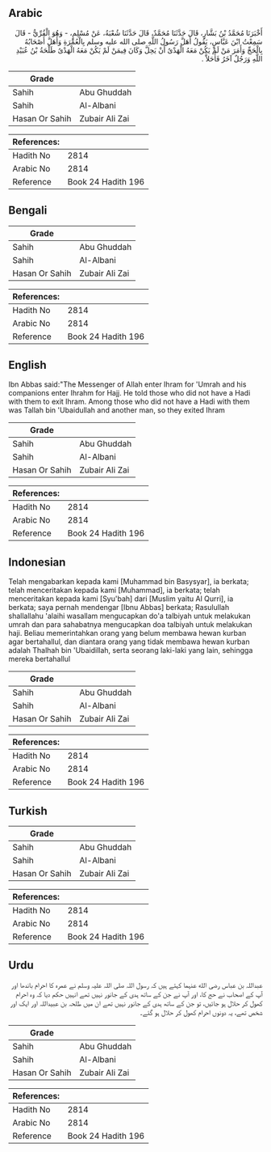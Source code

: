 ## Arabic


<div dir="rtl" lang="ar" style={{fontSize:'larger',backgroundColor:'#f8f9fa',padding:20}}>
أَخْبَرَنَا مُحَمَّدُ بْنُ بَشَّارٍ، قَالَ حَدَّثَنَا مُحَمَّدٌ، قَالَ حَدَّثَنَا شُعْبَةُ، عَنْ مُسْلِمٍ، - وَهُوَ الْقُرِّيُّ - قَالَ سَمِعْتُ ابْنَ عَبَّاسٍ، يَقُولُ أَهَلَّ رَسُولُ اللَّهِ صلى الله عليه وسلم بِالْعُمْرَةِ وَأَهَلَّ أَصْحَابُهُ بِالْحَجِّ وَأَمَرَ مَنْ لَمْ يَكُنْ مَعَهُ الْهَدْىُ أَنْ يَحِلَّ وَكَانَ فِيمَنْ لَمْ يَكُنْ مَعَهُ الْهَدْىُ طَلْحَةُ بْنُ عُبَيْدِ اللَّهِ وَرَجُلٌ آخَرُ فَأَحَلاَّ ‏.‏
</div>
<div style={{backgroundColor:'#f8f9fa',padding:20, marginBottom: 10}}><table> <thead> <tr> <th>Grade</th> <th></th> </tr> </thead> <tbody> <tr><td>Sahih</td><td>Abu Ghuddah</td></tr><tr><td>Sahih</td><td>Al-Albani</td></tr><tr><td>Hasan Or Sahih</td><td>Zubair Ali Zai</td></tr></tbody></table><table> <thead> <tr> <th>References:</th> <th></th> </tr> </thead> <tbody><tr><td>Hadith No</td><td>2814</td></tr><tr><td>Arabic No</td><td>2814</td></tr><tr><td>Reference</td><td>Book 24 Hadith 196</td></tr></tbody></table></div>

## Bengali


<div dir="ltr" lang="bn" style={{fontSize:'larger',backgroundColor:'#f8f9fa',padding:20}}>

</div>
<div style={{backgroundColor:'#f8f9fa',padding:20, marginBottom: 10}}><table> <thead> <tr> <th>Grade</th> <th></th> </tr> </thead> <tbody> <tr><td>Sahih</td><td>Abu Ghuddah</td></tr><tr><td>Sahih</td><td>Al-Albani</td></tr><tr><td>Hasan Or Sahih</td><td>Zubair Ali Zai</td></tr></tbody></table><table> <thead> <tr> <th>References:</th> <th></th> </tr> </thead> <tbody><tr><td>Hadith No</td><td>2814</td></tr><tr><td>Arabic No</td><td>2814</td></tr><tr><td>Reference</td><td>Book 24 Hadith 196</td></tr></tbody></table></div>

## English


<div dir="ltr" lang="en" style={{fontSize:'larger',backgroundColor:'#f8f9fa',padding:20}}>
Ibn Abbas said:"The Messenger of Allah enter Ihram for 'Umrah and his companions enter Ihrahm for Hajj. He told those who did not have a Hadi with them to exit Ihram. Among those who did not have a Hadi with them was Tallah bin 'Ubaidullah and another man, so they exited Ihram
</div>
<div style={{backgroundColor:'#f8f9fa',padding:20, marginBottom: 10}}><table> <thead> <tr> <th>Grade</th> <th></th> </tr> </thead> <tbody> <tr><td>Sahih</td><td>Abu Ghuddah</td></tr><tr><td>Sahih</td><td>Al-Albani</td></tr><tr><td>Hasan Or Sahih</td><td>Zubair Ali Zai</td></tr></tbody></table><table> <thead> <tr> <th>References:</th> <th></th> </tr> </thead> <tbody><tr><td>Hadith No</td><td>2814</td></tr><tr><td>Arabic No</td><td>2814</td></tr><tr><td>Reference</td><td>Book 24 Hadith 196</td></tr></tbody></table></div>

## Indonesian


<div dir="ltr" lang="id" style={{fontSize:'larger',backgroundColor:'#f8f9fa',padding:20}}>
Telah mengabarkan kepada kami [Muhammad bin Basysyar], ia berkata; telah menceritakan kepada kami [Muhammad], ia berkata; telah menceritakan kepada kami [Syu'bah] dari [Muslim yaitu Al Qurri], ia berkata; saya pernah mendengar [Ibnu Abbas] berkata; Rasulullah shallallahu 'alaihi wasallam mengucapkan do'a talbiyah untuk melakukan umrah dan para sahabatnya mengucapkan doa talbiyah untuk melakukan haji. Beliau memerintahkan orang yang belum membawa hewan kurban agar bertahallul, dan diantara orang yang tidak membawa hewan kurban adalah Thalhah bin 'Ubaidillah, serta seorang laki-laki yang lain, sehingga mereka bertahallul
</div>
<div style={{backgroundColor:'#f8f9fa',padding:20, marginBottom: 10}}><table> <thead> <tr> <th>Grade</th> <th></th> </tr> </thead> <tbody> <tr><td>Sahih</td><td>Abu Ghuddah</td></tr><tr><td>Sahih</td><td>Al-Albani</td></tr><tr><td>Hasan Or Sahih</td><td>Zubair Ali Zai</td></tr></tbody></table><table> <thead> <tr> <th>References:</th> <th></th> </tr> </thead> <tbody><tr><td>Hadith No</td><td>2814</td></tr><tr><td>Arabic No</td><td>2814</td></tr><tr><td>Reference</td><td>Book 24 Hadith 196</td></tr></tbody></table></div>

## Turkish


<div dir="ltr" lang="tr" style={{fontSize:'larger',backgroundColor:'#f8f9fa',padding:20}}>

</div>
<div style={{backgroundColor:'#f8f9fa',padding:20, marginBottom: 10}}><table> <thead> <tr> <th>Grade</th> <th></th> </tr> </thead> <tbody> <tr><td>Sahih</td><td>Abu Ghuddah</td></tr><tr><td>Sahih</td><td>Al-Albani</td></tr><tr><td>Hasan Or Sahih</td><td>Zubair Ali Zai</td></tr></tbody></table><table> <thead> <tr> <th>References:</th> <th></th> </tr> </thead> <tbody><tr><td>Hadith No</td><td>2814</td></tr><tr><td>Arabic No</td><td>2814</td></tr><tr><td>Reference</td><td>Book 24 Hadith 196</td></tr></tbody></table></div>

## Urdu


<div dir="rtl" lang="ur" style={{fontSize:'larger',backgroundColor:'#f8f9fa',padding:20}}>
عبداللہ بن عباس رضی الله عنہما کہتے ہیں کہ رسول اللہ صلی اللہ علیہ وسلم نے عمرہ کا احرام باندھا اور آپ کے اصحاب نے حج کا، اور آپ نے جن کے ساتھ ہدی کے جانور نہیں تھے انہیں حکم دیا کہ وہ احرام کھول کر حلال ہو جائیں، تو جن کے ساتھ ہدی کے جانور نہیں تھے ان میں طلحہ بن عبیداللہ اور ایک اور شخص تھے، یہ دونوں احرام کھول کر حلال ہو گئے۔
</div>
<div style={{backgroundColor:'#f8f9fa',padding:20, marginBottom: 10}}><table> <thead> <tr> <th>Grade</th> <th></th> </tr> </thead> <tbody> <tr><td>Sahih</td><td>Abu Ghuddah</td></tr><tr><td>Sahih</td><td>Al-Albani</td></tr><tr><td>Hasan Or Sahih</td><td>Zubair Ali Zai</td></tr></tbody></table><table> <thead> <tr> <th>References:</th> <th></th> </tr> </thead> <tbody><tr><td>Hadith No</td><td>2814</td></tr><tr><td>Arabic No</td><td>2814</td></tr><tr><td>Reference</td><td>Book 24 Hadith 196</td></tr></tbody></table></div>